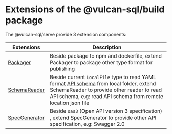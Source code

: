 # Extensions of the @vulcan-sql/build package

The @vulcan-sql/serve provide 3 extension components:

| Extensions                                         | Description                                                                                                                                                                                                                                       |
| -------------------------------------------------- | ------------------------------------------------------------------------------------------------------------------------------------------------------------------------------------------------------------------------------------------------- |
| [Packager](./vulcan-sql-build/packager)            | Beside package to npm and dockerfile, extend Packager to package other type format for publishing                                                                                                                                                 |
| [SchemaReader](./vulcan-sql-build/schema-reader)   | Beside current `LocalFile` type to read YAML format [API schema](../api-building/configuration/api-schema) from local folder, extend SchemaReader to provide other reader to read API schema, e.g: read API schema from remote location json file |
| [SpecGenerator](./vulcan-sql-build/spec-generator) | Beside `oas3` (Open API version 3 specification) , extend SpecGenerator to provide other API specification, e.g: Swagger 2.0                                                                                                                      |
